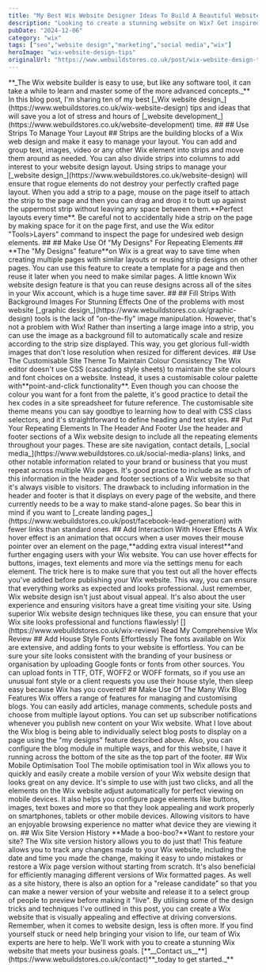 ```yaml
---
title: "My Best Wix Website Designer Ideas To Build A Beautiful Website"
description: "Looking to create a stunning website on Wix? Get inspired by our best Wix website designer ideas and build a beautiful online presence effortlessly."
pubDate: "2024-12-06"
category: "wix"
tags: ["seo","website design","marketing","social media","wix"]
heroImage: "wix-website-design-tips"
originalUrl: "https://www.webuildstores.co.uk/post/wix-website-design-tips"
---
```




<BlogHeroImage src={heroImage} alt="My Best Wix Website Designer Ideas To Build A Beautiful Website" />
**_The Wix website builder is easy to use, but like any software tool, it can take a while to learn and master some of the more advanced concepts._**
In this blog post, I'm sharing ten of my best [_Wix website design_](https://www.webuildstores.co.uk/wix-website-design) tips and ideas that will save you a lot of stress and hours of [_website development_](https://www.webuildstores.co.uk/website-development) time.
##
## Use Strips To Manage Your Layout
##
Strips are the building blocks of a Wix web design and make it easy to manage your layout.
You can add and group text, images, video or any other Wix element into strips and move them around as needed. You can also divide strips into columns to add interest to your website design layout.
Using strips to manage your [_website design_](https://www.webuildstores.co.uk/website-design) will ensure that rogue elements do not destroy your perfectly crafted page layout.
When you add a strip to a page, mouse on the page itself to attach the strip to the page and then you can drag and drop it to butt up against the uppermost strip without leaving any space between them.**Perfect layouts every time**.
Be careful not to accidentally hide a strip on the page by making space for it on the page first, and use the Wix editor "Tools>Layers" command to inspect the page for undesired web design elements.
##
## Make Use Of "My Designs" For Repeating Elements
##
**The "My Designs" feature**on Wix is a great way to save time when creating multiple pages with similar layouts or reusing strip designs on other pages.
You can use this feature to create a template for a page and then reuse it later when you need to make similar pages. A little known Wix website design feature is that you can reuse designs across all of the sites in your Wix account, which is a huge time saver.
##
## Fill Strips With Background Images For Stunning Effects
One of the problems with most website [_graphic design_](https://www.webuildstores.co.uk/graphic-design) tools is the lack of "on-the-fly" image manipulation. However, that's not a problem with Wix!
Rather than inserting a large image into a strip, you can use the image as a background fill to automatically scale and resize according to the strip size displayed.
This way, you get glorious full-width images that don't lose resolution when resized for different devices.
## Use The Customisable Site Theme To Maintain Colour Consistency
The Wix editor doesn't use CSS (cascading style sheets) to maintain the site colours and font choices on a website. Instead, it uses a customisable colour palette with**point-and-click functionality**.
Even though you can choose the colour you want for a font from the palette, it's good practice to detail the hex codes in a site spreadsheet for future reference.
The customisable site theme means you can say goodbye to learning how to deal with CSS class selectors, and it's straightforward to define heading and text styles.
## Put Your Repeating Elements In The Header And Footer
Use the header and footer sections of a Wix website design to include all the repeating elements throughout your pages.
These are site navigation, contact details, [_social media_](https://www.webuildstores.co.uk/social-media-plans) links, and other notable information related to your brand or business that you must repeat across multiple Wix pages.
It's good practice to include as much of this information in the header and footer sections of a Wix website so that it's always visible to visitors.
The drawback to including information in the header and footer is that it displays on every page of the website, and there currently needs to be a way to make stand-alone pages. So bear this in mind if you want to [_create landing pages_](https://www.webuildstores.co.uk/post/facebook-lead-generation) with fewer links than standard ones.
## Add Interaction With Hover Effects
A Wix hover effect is an animation that occurs when a user moves their mouse pointer over an element on the page,**adding extra visual interest**and further engaging users with your Wix website.
You can use hover effects for buttons, images, text elements and more via the settings menu for each element.
The trick here is to make sure that you test out all the hover effects you've added before publishing your Wix website. This way, you can ensure that everything works as expected and looks professional.
Just remember, Wix website design isn't just about visual appeal. It's also about the user experience and ensuring visitors have a great time visiting your site. Using superior Wix website design techniques like these, you can ensure that your Wix site looks professional and functions flawlessly!
[](https://www.webuildstores.co.uk/wix-review)
Read My Comprehensive Wix Review
## Add House Style Fonts Effortlessly
The fonts available on Wix are extensive, and adding fonts to your website is effortless. You can be sure your site looks consistent with the branding of your business or organisation by uploading Google fonts or fonts from other sources.
You can upload fonts in TTF, OTF, WOFF2 or WOFF formats, so if you use an unusual font style or a client requests you use their house style, then sleep easy because Wix has you covered!
## Make Use Of The Many Wix Blog Features
Wix offers a range of features for managing and customising blogs. You can easily add articles, manage comments, schedule posts and choose from multiple layout options. You can set up subscriber notifications whenever you publish new content on your Wix website.
What I love about the Wix blog is being able to individually select blog posts to display on a page using the "my designs" feature described above. Also, you can configure the blog module in multiple ways, and for this website, I have it running across the bottom of the site as the top part of the footer.
## Wix Mobile Optimisation Tool
The mobile optimisation tool in Wix allows you to quickly and easily create a mobile version of your Wix website design that looks great on any device. It's simple to use with just two clicks, and all the elements on the Wix website adjust automatically for perfect viewing on mobile devices.
It also helps you configure page elements like buttons, images, text boxes and more so that they look appealing and work properly on smartphones, tablets or other mobile devices. Allowing visitors to have an enjoyable browsing experience no matter what device they are viewing it on.
## Wix Site Version History
**Made a boo-boo?**Want to restore your site? The Wix site version history allows you to do just that!
This feature allows you to track any changes made to your Wix website, including the date and time you made the change, making it easy to undo mistakes or restore a Wix page version without starting from scratch. It's also beneficial for efficiently managing different versions of Wix formatted pages.
As well as a site history, there is also an option for a "release candidate" so that you can make a newer version of your website and release it to a select group of people to preview before making it "live".
By utilising some of the design tricks and techniques I've outlined in this post, you can create a Wix website that is visually appealing and effective at driving conversions.
Remember, when it comes to website design, less is often more.
If you find yourself stuck or need help bringing your vision to life, our team of Wix experts are here to help. We'll work with you to create a stunning Wix website that meets your business goals.
[**__Contact us__**](https://www.webuildstores.co.uk/contact)**_today to get started._**

